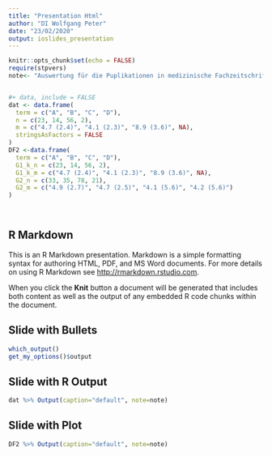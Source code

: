 ```yaml
---
title: "Presentation Html"
author: "DI Wolfgang Peter"
date: "23/02/2020"
output: ioslides_presentation
---
```


```r
knitr::opts_chunk$set(echo = FALSE)
require(stpvers)
note<- "Auswertung für die Puplikationen in medizinische Fachzeitschriften."


#+ data, include = FALSE
dat <- data.frame(
  term = c("A", "B", "C", "D"),
  n = c(23, 14, 56, 2),
  m = c("4.7 (2.4)", "4.1 (2.3)", "8.9 (3.6)", NA),
  stringsAsFactors = FALSE
)
DF2 <-data.frame(
  term = c("A", "B", "C", "D"),
  G1_k_n = c(23, 14, 56, 2),
  G1_k_m = c("4.7 (2.4)", "4.1 (2.3)", "8.9 (3.6)", NA),
  G2_n = c(33, 35, 78, 21),
  G2_m = c("4.9 (2.7)", "4.7 (2.5)", "4.1 (5.6)", "4.2 (5.6)")
)

 

```

## R Markdown

This is an R Markdown presentation. Markdown is a simple formatting syntax for authoring HTML, PDF, and MS Word documents. For more details on using R Markdown see <http://rmarkdown.rstudio.com>.

When you click the **Knit** button a document will be generated that includes both content as well as the output of any embedded R code chunks within the document.

## Slide with Bullets

```r
which_output()
get_my_options()$output
```
 

## Slide with R Output

```r
dat %>% Output(caption="default", note=note) 
```

## Slide with Plot

```r
DF2 %>% Output(caption="default", note=note) 
```

